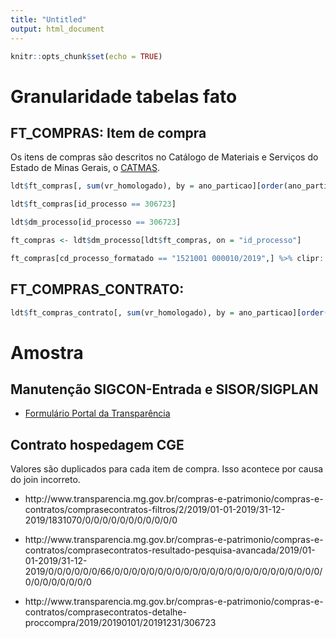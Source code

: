 ```yaml
---
title: "Untitled"
output: html_document
---
```


```r
knitr::opts_chunk$set(echo = TRUE)
```

# Granularidade tabelas fato

## FT_COMPRAS: Item de compra

Os itens de compras são descritos no Catálogo de Materiais e Serviços do Estado de Minas Gerais, o [CATMAS](http://www.compras.mg.gov.br/index.php?option=com_content&view=article&id=992). 

```r
ldt$ft_compras[, sum(vr_homologado), by = ano_particao][order(ano_particao), V1] %>% f("M")

ldt$ft_compras[id_processo == 306723]

ldt$dm_processo[id_processo == 306723]

ft_compras <- ldt$dm_processo[ldt$ft_compras, on = "id_processo"]

ft_compras[cd_processo_formatado == "1521001 000010/2019",] %>% clipr::write_clip()
```

## FT_COMPRAS_CONTRATO: 

```r


ldt$ft_compras_contrato[, sum(vr_homologado), by = ano_particao][order(ano_particao), V1] %>% f()
```


# Amostra

## Manutenção SIGCON-Entrada e SISOR/SIGPLAN

* [Formulário Portal da Transparência](http://www.transparencia.mg.gov.br/compras-e-patrimonio/compras-e-contratos/comprasecontratos-procedimento/0/2016/01-01-2016/31-12-2016/1831065/2/0/0/39/5/130/502/1824/5020034/98675/34436/204714/1501560000084-2016)


## Contrato hospedagem CGE

Valores são duplicados para cada item de compra. Isso acontece por causa do join incorreto.

* http://www.transparencia.mg.gov.br/compras-e-patrimonio/compras-e-contratos/comprasecontratos-filtros/2/2019/01-01-2019/31-12-2019/1831070/0/0/0/0/0/0/0/0/0/0/0

* http://www.transparencia.mg.gov.br/compras-e-patrimonio/compras-e-contratos/comprasecontratos-resultado-pesquisa-avancada/2019/01-01-2019/31-12-2019/0/0/0/0/0/0/66/0/0/0/0/0/0/0/0/0/0/0/0/0/0/0/0/0/0/0/0/0/0/0/0/0/0/0/0/0/0/0/0

* http://www.transparencia.mg.gov.br/compras-e-patrimonio/compras-e-contratos/comprasecontratos-detalhe-proccompra/2019/20190101/20191231/306723